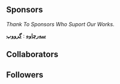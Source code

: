 
## Sponsors
_Thank To Sponsors Who Suport Our Works._
<Sponsors />

__[سەرچاوە](https://t.me/mgimt)__ : __[گرووپ](https://t.me/iqsupp)__


## Collaborators
<Collaborators />

## Followers
<Followers />
